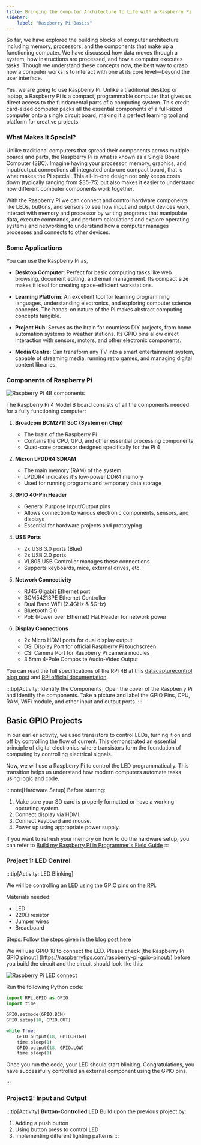 ```yaml
---
title: Bringing the Computer Architecture to Life with a Raspberry Pi
sidebar:
    label: "Raspberry Pi Basics"
---
```


So far, we have explored the building blocks of computer architecture including memory, processors, and the components that make up a functioning computer. We have discussed how data moves through a system, how instructions are processed, and how a computer executes tasks. Though we understand these concepts now, the best way to grasp how a computer works is to interact with one at its core level—beyond the user interface.  

Yes, we are going to use Raspberry Pi. Unlike a traditional desktop or laptop, a Raspberry Pi is a compact, programmable computer that gives us direct access to the fundamental parts of a computing system. This credit card-sized computer packs all the essential components of a full-sized computer onto a single circuit board, making it a perfect learning tool and platform for creative projects.

### What Makes It Special?

Unlike traditional computers that spread their components across multiple boards and parts, the Raspberry Pi is what is known as a Single Board Computer (SBC). Imagine having your processor, memory, graphics, and input/output connections all integrated onto one compact board, that is what makes the Pi special. This all-in-one design not only keeps costs down (typically ranging from $35-75) but also makes it easier to understand how different computer components work together.

With the Raspberry Pi we can connect and control hardware components like LEDs, buttons, and sensors to see how input and output devices work, interact with memory and processor by writing programs that manipulate data, execute commands, and perform calculations and explore operating systems and networking to understand how a computer manages processes and connects to other devices.

### Some Applications

You can use the Raspberry Pi as,

* **Desktop Computer**: Perfect for basic computing tasks like web browsing, document editing, and email management. Its compact size makes it ideal for creating space-efficient workstations.

* **Learning Platform**: An excellent tool for learning programming languages, understanding electronics, and exploring computer science concepts. The hands-on nature of the Pi makes abstract computing concepts tangible.

* **Project Hub**: Serves as the brain for countless DIY projects, from home automation systems to weather stations. Its GPIO pins allow direct interaction with sensors, motors, and other electronic components.

* **Media Centre**: Can transform any TV into a smart entertainment system, capable of streaming media, running retro games, and managing digital content libraries.

### Components of Raspberry Pi

![Raspberry Pi 4B components](../images-common/raspberry-pi-4b-board-layout-top-view.png)

The Raspberry Pi 4 Model B board consists of all the components needed for a fully functioning computer:

1. **Broadcom BCM2711 SoC (System on Chip)**
   - The brain of the Raspberry Pi
   - Contains the CPU, GPU, and other essential processing components
   - Quad-core processor designed specifically for the Pi 4

2. **Micron LPDDR4 SDRAM**
   - The main memory (RAM) of the system
   - LPDDR4 indicates it's low-power DDR4 memory
   - Used for running programs and temporary data storage

3. **GPIO 40-Pin Header**
   - General Purpose Input/Output pins
   - Allows connection to various electronic components, sensors, and displays
   - Essential for hardware projects and prototyping

4. **USB Ports**
   - 2x USB 3.0 ports (Blue)
   - 2x USB 2.0 ports
   - VL805 USB Controller manages these connections
   - Supports keyboards, mice, external drives, etc.

5. **Network Connectivity**
   - RJ45 Gigabit Ethernet port
   - BCM54213PE Ethernet Controller
   - Dual Band WiFi (2.4GHz & 5GHz)
   - Bluetooth 5.0
   - PoE (Power over Ethernet) Hat Header for network power

6. **Display Connections**
   - 2x Micro HDMI ports for dual display output
   - DSI Display Port for official Raspberry Pi touchscreen
   - CSI Camera Port for Raspberry Pi camera modules
   - 3.5mm 4-Pole Composite Audio-Video Output

You can read the full specifications of the RPi 4B at this [datacapturecontrol blog post](https://datacapturecontrol.com/articles/io-devices/single-board-computers/raspberry-pi-4b) and [RPi official documentation](https://www.raspberrypi.com/products/raspberry-pi-4-model-b/specifications/).

:::tip[Activity: Identify the Components]
Open the cover of the Raspberry Pi and identify the components. Take a picture and label the GPIO Pins, CPU, RAM, WiFi module, and other input and output ports.
:::

## Basic GPIO Projects

In our earlier activity, we used transistors to control LEDs, turning it on and off by controlling the flow of current. This demonstrated an essential principle of digital electronics where transistors form the foundation of computing by controlling electrical signals.

Now, we will use a Raspberry Pi to control the LED programmatically. This transition helps us understand how modern computers automate tasks using logic and code.

:::note[Hardware Setup]
Before starting:
1. Make sure your SD card is properly formatted or have a working operating system.
2. Connect display via HDMI.
3. Connect keyboard and mouse.
4. Power up using appropriate power supply.

If you want to refresh your memory on how to do the hardware setup, you can refer to [Build my Raspberry Pi in Programmer's Field Guide](https://programmers.guide/book/appendix/0-installation/2-2-pi-computer/)
:::

### Project 1: LED Control
:::tip[Activity: LED Blinking]

We will be controlling an LED using the GPIO pins on the RPi.

Materials needed:
- LED
- 220Ω resistor
- Jumper wires
- Breadboard

Steps: Follow the steps given in the [blog post here](https://thepihut.com/blogs/raspberry-pi-tutorials/27968772-turning-on-an-led-with-your-raspberry-pis-gpio-pins)

We will use GPIO 18 to connect the LED. Please check [the Raspberry Pi GPIO pinout] (https://raspberrytips.com/raspberry-pi-gpio-pinout/) before you build the circuit and the circuit should look like this:

![Raspberry Pi LED connect](../images-common/rpi-led.png)

Run the following Python code:
```python
import RPi.GPIO as GPIO
import time

GPIO.setmode(GPIO.BCM)
GPIO.setup(18, GPIO.OUT)

while True:
    GPIO.output(18, GPIO.HIGH)
    time.sleep(1)
    GPIO.output(18, GPIO.LOW)
    time.sleep(1)
```

Once you run the code, your LED should start blinking. Congratulations, you have successfully controlled an external component using the GPIO pins.

:::

### Project 2: Input and Output
:::tip[Activity]
**Button-Controlled LED**
Build upon the previous project by:
1. Adding a push button
2. Using button press to control LED
3. Implementing different lighting patterns
:::
